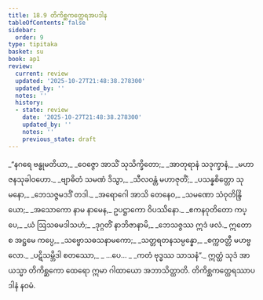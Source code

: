 ```yaml
---
title: 18.9 တိကိစ္ဆကတ္ထေရအပဒါန
tableOfContents: false
sidebar:
  order: 9
type: tipitaka
basket: su
book: ap1
review:
  current: review
  updated: '2025-10-27T21:48:38.278300'
  updated_by: ''
  notes: ''
  history:
  - state: review
    date: '2025-10-27T21:48:38.278300'
    updated_by: ''
    notes: ''
    previous_state: draft
---
```



<ReviewStatus review={frontmatter.review} showDetails={true} />

<HypothesisAnnotation frontmatter={frontmatter} />

<DynamicBreadcrumb />

<Division number="39" book="ap1" e="ch" v="20" p="211">

<Paragraph number="2564" type="verses" book="ap1">
_“နဂရေ ဗန္ဓုမတိယာ,_  
_ဝေဇ္ဇော အာသိံ သုသိက္ခိတော;_  
_အာတုရာနံ သဒုက္ခာနံ,_  
_မဟာဇနသုခါဝဟော._  

</Paragraph>

</Division>
<Division number="40" book="ap1" e="ch" v="20" p="211">

<Paragraph number="2565" type="verses" book="ap1">
_ဗျာဓိတံ သမဏံ ဒိသွာ,_  
_သီလဝန္တံ မဟာဇုတိံ;_  
_ပသန္နစိတ္တော သုမနော,_  
_ဘေသဇ္ဇမဒဒိံ တဒါ._  

</Paragraph>

</Division>
<Division number="41" book="ap1" e="ch" v="20" p="211">

<Paragraph number="2566" type="verses" book="ap1">
_အရောဂေါ အာသိ တေနေဝ,_  
_သမဏော သံဝုတိန္ဒြိယော;_  
_အသောကော နာမ နာမေန,_  
ဥပဋ္ဌာကော ဝိပဿိနော._  

</Paragraph>

</Division>
<Division number="42" book="ap1" e="ch" v="20" p="211">

<Paragraph number="2567" type="verses" book="ap1">
_ဧကနဝုတိတော ကပ္ပေ,_  
_ယံ ဩသဓမဒါသဟံ;_  
_ဒုဂ္ဂတိံ နာဘိဇာနာမိ,_  
_ဘေသဇ္ဇဿ ဣဒံ ဖလံ._  

</Paragraph>

</Division>
<Division number="43" book="ap1" e="ch" v="20" p="211">

<Paragraph number="2568" type="verses" book="ap1">
ဣတော စ အဋ္ဌမေ ကပ္ပေ,_  
_သဗ္ဗောသဓသနာမကော;_  
_သတ္တရတနသမ္ပန္နော,_  
_စက္ကဝတ္တီ မဟဗ္ဗလော._  

</Paragraph>

</Division>
<Division number="44" book="ap1" e="ch" v="20" p="211">

<Paragraph number="2569" type="verses" book="ap1">
_ပဋိသမ္ဘိဒါ စတဿော,_  
_ …ပေ… _  
_ကတံ ဗုဒ္ဓဿ သာသနံ”._  

</Paragraph>

<Paragraph number="2570" book="ap1">
ဣတ္ထံ သုဒံ အာယသ္မာ တိကိစ္ဆကော ထေရော ဣမာ ဂါထာယော အဘာသိတ္ထာတိ.

</Paragraph>
</Division>

<Paragraph number="2571" type="center" book="ap1">
တိကိစ္ဆကတ္ထေရဿာပဒါနံ နဝမံ.
</Paragraph>